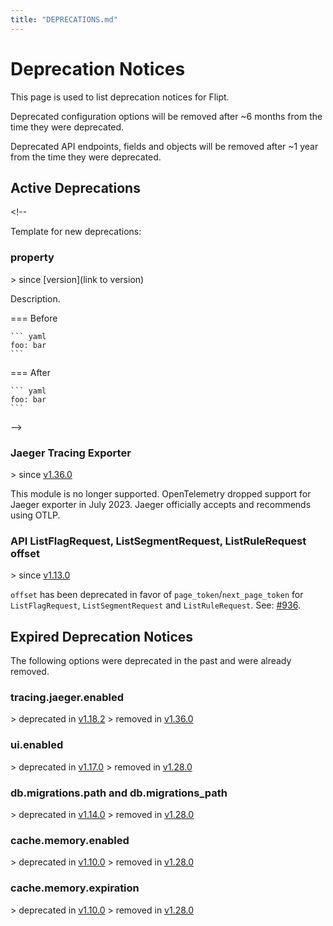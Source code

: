```yaml
---
title: "DEPRECATIONS.md"
---
```


# Deprecation Notices

This page is used to list deprecation notices for Flipt.

Deprecated configuration options will be removed after ~6 months from the time they were deprecated.

Deprecated API endpoints, fields and objects will be removed after ~1 year from the time they were deprecated.

## Active Deprecations

&lt;!--

Template for new deprecations:

### property

&gt; since [version](link to version)

Description.

=== Before

    ``` yaml
    foo: bar
    ```

=== After

    ``` yaml
    foo: bar
    ```

--&gt;

### Jaeger Tracing Exporter

&gt; since [v1.36.0](https://github.com/flipt-io/flipt/releases/tag/v1.36.0)

This module is no longer supported. OpenTelemetry dropped support for Jaeger exporter in July 2023. Jaeger officially accepts and recommends using OTLP.

### API ListFlagRequest, ListSegmentRequest, ListRuleRequest offset

&gt; since [v1.13.0](https://github.com/flipt-io/flipt/releases/tag/v1.13.0)

`offset` has been deprecated in favor of `page_token`/`next_page_token` for `ListFlagRequest`, `ListSegmentRequest` and `ListRuleRequest`. See: [#936](https://github.com/flipt-io/flipt/issues/936).

## Expired Deprecation Notices

The following options were deprecated in the past and were already removed.

### tracing.jaeger.enabled

&gt; deprecated in [v1.18.2](https://github.com/flipt-io/flipt/releases/tag/v1.18.2)
&gt; removed in [v1.36.0](https://github.com/flipt-io/flipt/releases/tag/v1.36.0)

### ui.enabled

&gt; deprecated in [v1.17.0](https://github.com/flipt-io/flipt/releases/tag/v1.17.0)
&gt; removed in [v1.28.0](https://github.com/flipt-io/flipt/releases/tag/v1.28.0)

### db.migrations.path and db.migrations_path

&gt; deprecated in [v1.14.0](https://github.com/flipt-io/flipt/releases/tag/v1.14.0)
&gt; removed in [v1.28.0](https://github.com/flipt-io/flipt/releases/tag/v1.28.0)

### cache.memory.enabled

&gt; deprecated in [v1.10.0](https://github.com/flipt-io/flipt/releases/tag/v1.10.0)
&gt; removed in [v1.28.0](https://github.com/flipt-io/flipt/releases/tag/v1.28.0)

### cache.memory.expiration

&gt; deprecated in [v1.10.0](https://github.com/flipt-io/flipt/releases/tag/v1.10.0)
&gt; removed in [v1.28.0](https://github.com/flipt-io/flipt/releases/tag/v1.28.0)
